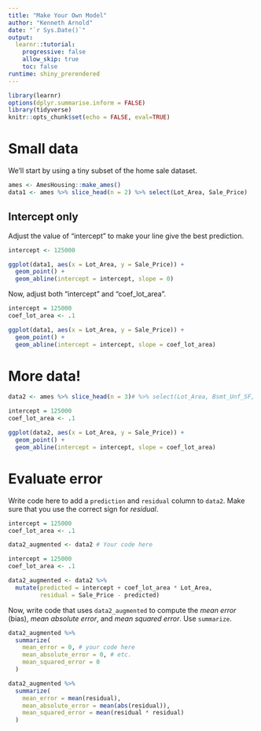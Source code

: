 ```yaml
---
title: "Make Your Own Model"
author: "Kenneth Arnold"
date: "`r Sys.Date()`"
output: 
  learnr::tutorial:
    progressive: false
    allow_skip: true
    toc: false
runtime: shiny_prerendered
---
```


```r
library(learnr)
options(dplyr.summarise.inform = FALSE)
library(tidyverse)
knitr::opts_chunk$set(echo = FALSE, eval=TRUE)
```

# Small data

We'll start by using a tiny subset of the home sale dataset.

```r
ames <- AmesHousing::make_ames()
data1 <- ames %>% slice_head(n = 2) %>% select(Lot_Area, Sale_Price)
```

## Intercept only

Adjust the value of "intercept" to make your line give the best prediction.

```r
intercept <- 125000

ggplot(data1, aes(x = Lot_Area, y = Sale_Price)) +
  geom_point() +
  geom_abline(intercept = intercept, slope = 0)
```

Now, adjust both "intercept" and "coef_lot_area".

```r
intercept = 125000
coef_lot_area <- .1

ggplot(data1, aes(x = Lot_Area, y = Sale_Price)) +
  geom_point() +
  geom_abline(intercept = intercept, slope = coef_lot_area)
```


# More data!

```r
data2 <- ames %>% slice_head(n = 3)# %>% select(Lot_Area, Bsmt_Unf_SF, Sale_Price)
```

```r
intercept = 125000
coef_lot_area <- .1

ggplot(data2, aes(x = Lot_Area, y = Sale_Price)) +
  geom_point() +
  geom_abline(intercept = intercept, slope = coef_lot_area)
```

# Evaluate error

Write code here to add a `prediction` and `residual` column to `data2`.
Make sure that you use the correct sign for *residual*.

```r
intercept = 125000
coef_lot_area <- .1

data2_augmented <- data2 # Your code here
```

```r
intercept = 125000
coef_lot_area <- .1

data2_augmented <- data2 %>%
  mutate(predicted = intercept + coef_lot_area * Lot_Area,
         residual = Sale_Price - predicted)
```

Now, write code that uses `data2_augmented` to compute the
*mean error* (bias), *mean absolute error*, and *mean squared error*. Use `summarize`.

```r
data2_augmented %>% 
  summarize(
    mean_error = 0, # your code here
    mean_absolute_error = 0, # etc.
    mean_squared_error = 0
  )
```

```r
data2_augmented %>% 
  summarize(
    mean_error = mean(residual),
    mean_absolute_error = mean(abs(residual)),
    mean_squared_error = mean(residual * residual)
  )
```

